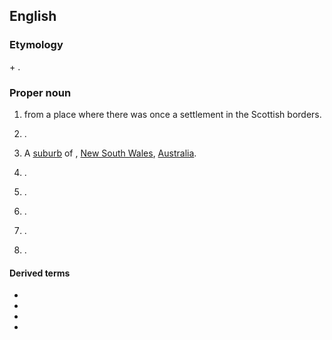 {{also|rutherford}}

==English==
{{wp}}

===Etymology===
{{der|en|ang|-}} {{m|ang|hryþer||cattle}} + {{m|ang|ford||ford}}.

===Proper noun===
{{en-proper noun}}

# {{surname|en|Scottish [[habitational]]|from=Old English|dot=}} from a place where there was once a settlement in the Scottish borders.
# {{lb|en|rare}} {{given name|en|male|from=surnames}}.
# A [[suburb]] of {{l|en|Maitland}}, [[New South Wales]], [[Australia]].
# {{place|en|census-designated place|co/Napa County|s/California|c/USA}}.
# {{place|en|borough|co/Bergen County|s/New Jersey|c/USA}}.
# {{place|en|census-designated place|co/Dauphin County|s/Pennsylvania|c/USA}}.
# {{place|en|unincorporated community|co/Fairfax County|s/Virginia|c/USA}}.
# {{place|en|unincorporated community|co/Ritchie County|s/West Virginia|c/USA}}.

====Derived terms====
* {{l|en|Rutherford County}}
* {{l|en|Rutherfordian}}
* {{l|en|rutherfordine}}
* {{l|en|rutherfordium}}

{{c|en|New South Wales|California, USA|New Jersey, USA|Pennsylvania, USA|Virginia, USA|West Virginia, USA}}